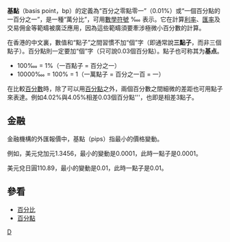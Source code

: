 {{Otheruses|想法
|subject=百分之零點零一
|other=一種構想或創意
}}
{{noteTA
|T=zh-hans:基点;zh-hant:基點;zh-tw:基本點
|1=zh-hans:基点;zh-hant:基點;zh-tw:基本點
}}

'''基點'''（basis point，bp）的定義為“百分之零點零一”（0.01%）或“一個百分點的一百分之一”，是一種“萬分比”，可用[[數學符號|數學符號]] ‱ 表示。它在計算[[利率|利率]]、[[匯率|匯率]]及交易佣金等範疇被廣泛應用，因為這些範疇須要牽涉極微小百分數的計算。

在香港的中文裏，數值和“點子”之間習慣不加“個”字（即通常說'''三點子'''，而非三個點子）。百分點則一定要加“個”字（只可說0.03個百分點）。點子也可称其为'''基点'''。
*100‱ = 1%（一百點子 = 百分之一）
*10000‱ = 100% = 1（一萬點子 = 百分之一百 = 一）
{{分率轉換}}
在比較[[百分比|百分數]]時，除了可以用[[百分點|百分點]]之外，兩個百分數之間細微的差距也可用點子來表達。例如4.02%與4.05%相差0.03個百分點'''，也即是相差3點子。

==金融==
金融機構的外匯報價中，基點（pips）指最小的價格變動。

例如，美元兌加元1.3456，最小的變動是0.0001，此時一點子是0.0001。

美元兌日圓110.89，最小的變動是0.01，此時一點子是0.01。

== 參看 ==
* [[百分比|百分比]]
* [[百分點|百分點]]
{{分率}} 
[[Category:算术|D]]